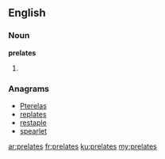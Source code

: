 ==English==

===Noun===
'''prelates'''

# {{plural of|[[prelate]]}}

===Anagrams===
* [[Pterelas#English|Pterelas]]
* [[replates#English|replates]]
* [[restaple#English|restaple]]
* [[spearlet#English|spearlet]]

[[ar:prelates]]
[[fr:prelates]]
[[ku:prelates]]
[[my:prelates]]